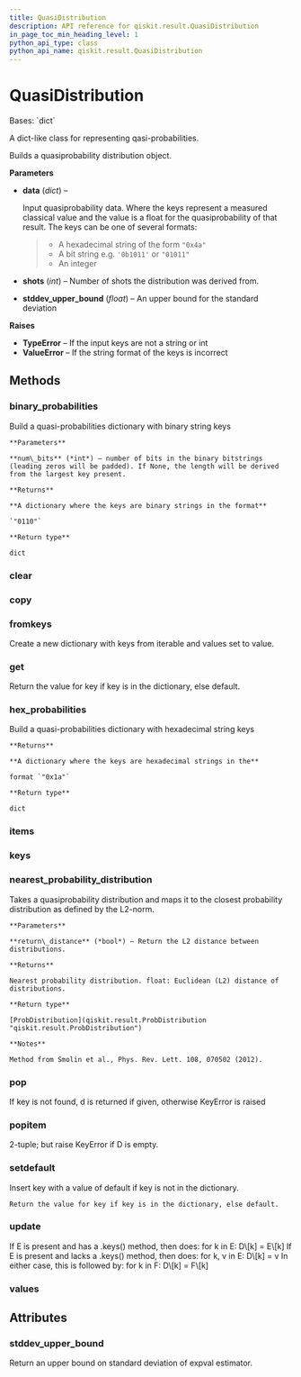 ```yaml
---
title: QuasiDistribution
description: API reference for qiskit.result.QuasiDistribution
in_page_toc_min_heading_level: 1
python_api_type: class
python_api_name: qiskit.result.QuasiDistribution
---
```


# QuasiDistribution

<Class id="qiskit.result.QuasiDistribution" isDedicatedPage={true} github="https://github.com/qiskit/qiskit/tree/stable/0.19/qiskit/result/distributions/quasi.py" signature="QuasiDistribution(data, shots=None, stddev_upper_bound=None)">
  Bases: `dict`

  A dict-like class for representing qasi-probabilities.

  Builds a quasiprobability distribution object.

  **Parameters**

  *   **data** (*dict*) –

      Input quasiprobability data. Where the keys represent a measured classical value and the value is a float for the quasiprobability of that result. The keys can be one of several formats:

      > *   A hexadecimal string of the form `"0x4a"`
      > *   A bit string e.g. `'0b1011'` or `"01011"`
      > *   An integer

  *   **shots** (*int*) – Number of shots the distribution was derived from.

  *   **stddev\_upper\_bound** (*float*) – An upper bound for the standard deviation

  **Raises**

  *   **TypeError** – If the input keys are not a string or int
  *   **ValueError** – If the string format of the keys is incorrect

  ## Methods

  ### binary\_probabilities

  <Function id="qiskit.result.QuasiDistribution.binary_probabilities" name="binary_probabilities" signature="QuasiDistribution.binary_probabilities(num_bits=None)">
    Build a quasi-probabilities dictionary with binary string keys

    **Parameters**

    **num\_bits** (*int*) – number of bits in the binary bitstrings (leading zeros will be padded). If None, the length will be derived from the largest key present.

    **Returns**

    **A dictionary where the keys are binary strings in the format**

    `"0110"`

    **Return type**

    dict
  </Function>

  ### clear

  <Function id="qiskit.result.QuasiDistribution.clear" name="clear" signature="QuasiDistribution.clear() → None. Remove all items from D." />

  ### copy

  <Function id="qiskit.result.QuasiDistribution.copy" name="copy" signature="QuasiDistribution.copy() → a shallow copy of D" />

  ### fromkeys

  <Function id="qiskit.result.QuasiDistribution.fromkeys" name="fromkeys" signature="QuasiDistribution.fromkeys(value=None, /)">
    Create a new dictionary with keys from iterable and values set to value.
  </Function>

  ### get

  <Function id="qiskit.result.QuasiDistribution.get" name="get" signature="QuasiDistribution.get(key, default=None, /)">
    Return the value for key if key is in the dictionary, else default.
  </Function>

  ### hex\_probabilities

  <Function id="qiskit.result.QuasiDistribution.hex_probabilities" name="hex_probabilities" signature="QuasiDistribution.hex_probabilities()">
    Build a quasi-probabilities dictionary with hexadecimal string keys

    **Returns**

    **A dictionary where the keys are hexadecimal strings in the**

    format `"0x1a"`

    **Return type**

    dict
  </Function>

  ### items

  <Function id="qiskit.result.QuasiDistribution.items" name="items" signature="QuasiDistribution.items() → a set-like object providing a view on D’s items" />

  ### keys

  <Function id="qiskit.result.QuasiDistribution.keys" name="keys" signature="QuasiDistribution.keys() → a set-like object providing a view on D’s keys" />

  ### nearest\_probability\_distribution

  <Function id="qiskit.result.QuasiDistribution.nearest_probability_distribution" name="nearest_probability_distribution" signature="QuasiDistribution.nearest_probability_distribution(return_distance=False)">
    Takes a quasiprobability distribution and maps it to the closest probability distribution as defined by the L2-norm.

    **Parameters**

    **return\_distance** (*bool*) – Return the L2 distance between distributions.

    **Returns**

    Nearest probability distribution. float: Euclidean (L2) distance of distributions.

    **Return type**

    [ProbDistribution](qiskit.result.ProbDistribution "qiskit.result.ProbDistribution")

    **Notes**

    Method from Smolin et al., Phys. Rev. Lett. 108, 070502 (2012).
  </Function>

  ### pop

  <Function id="qiskit.result.QuasiDistribution.pop" name="pop" signature="QuasiDistribution.pop(k[, d]) → v, remove specified key and return the corresponding value.">
    If key is not found, d is returned if given, otherwise KeyError is raised
  </Function>

  ### popitem

  <Function id="qiskit.result.QuasiDistribution.popitem" name="popitem" signature="QuasiDistribution.popitem() → (k, v), remove and return some (key, value) pair as a">
    2-tuple; but raise KeyError if D is empty.
  </Function>

  ### setdefault

  <Function id="qiskit.result.QuasiDistribution.setdefault" name="setdefault" signature="QuasiDistribution.setdefault(key, default=None, /)">
    Insert key with a value of default if key is not in the dictionary.

    Return the value for key if key is in the dictionary, else default.
  </Function>

  ### update

  <Function id="qiskit.result.QuasiDistribution.update" name="update" signature="QuasiDistribution.update([E, ]**F) → None. Update D from dict/iterable E and F.">
    If E is present and has a .keys() method, then does: for k in E: D\[k] = E\[k] If E is present and lacks a .keys() method, then does: for k, v in E: D\[k] = v In either case, this is followed by: for k in F: D\[k] = F\[k]
  </Function>

  ### values

  <Function id="qiskit.result.QuasiDistribution.values" name="values" signature="QuasiDistribution.values() → an object providing a view on D’s values" />

  ## Attributes

  ### stddev\_upper\_bound

  <Attribute id="qiskit.result.QuasiDistribution.stddev_upper_bound" name="stddev_upper_bound">
    Return an upper bound on standard deviation of expval estimator.
  </Attribute>
</Class>


